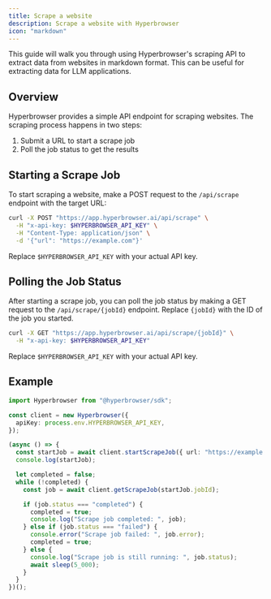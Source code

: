 ```yaml
---
title: Scrape a website
description: Scrape a website with Hyperbrowser
icon: "markdown"
---
```


This guide will walk you through using Hyperbrowser's scraping API to extract data from websites in markdown format.
This can be useful for extracting data for LLM applications.

## Overview

Hyperbrowser provides a simple API endpoint for scraping websites. The scraping process happens in two steps:

1. Submit a URL to start a scrape job
2. Poll the job status to get the results

## Starting a Scrape Job

To start scraping a website, make a POST request to the `/api/scrape` endpoint with the target URL:

```bash
curl -X POST "https://app.hyperbrowser.ai/api/scrape" \
  -H "x-api-key: $HYPERBROWSER_API_KEY" \
  -H "Content-Type: application/json" \
  -d '{"url": "https://example.com"}'
```

Replace `$HYPERBROWSER_API_KEY` with your actual API key.

## Polling the Job Status

After starting a scrape job, you can poll the job status by making a GET request to the `/api/scrape/{jobId}` endpoint. Replace `{jobId}` with the ID of the job you started.

```bash
curl -X GET "https://app.hyperbrowser.ai/api/scrape/{jobId}" \
  -H "x-api-key: $HYPERBROWSER_API_KEY"
```

Replace `$HYPERBROWSER_API_KEY` with your actual API key.

## Example

```typescript
import Hyperbrowser from "@hyperbrowser/sdk";

const client = new Hyperbrowser({
  apiKey: process.env.HYPERBROWSER_API_KEY,
});

(async () => {
  const startJob = await client.startScrapeJob({ url: "https://example.com" });
  console.log(startJob);

  let completed = false;
  while (!completed) {
    const job = await client.getScrapeJob(startJob.jobId);

    if (job.status === "completed") {
      completed = true;
      console.log("Scrape job completed: ", job);
    } else if (job.status === "failed") {
      console.error("Scrape job failed: ", job.error);
      completed = true;
    } else {
      console.log("Scrape job is still running: ", job.status);
      await sleep(5_000);
    }
  }
})();
```